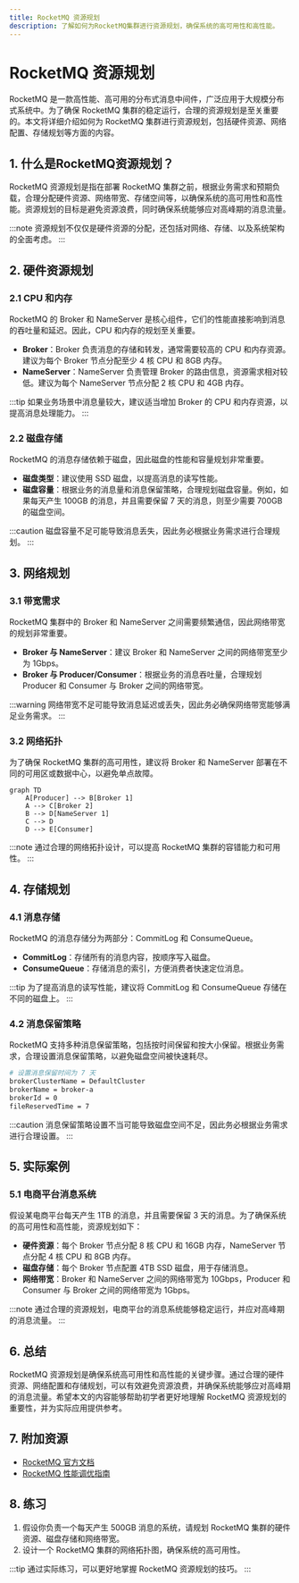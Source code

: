 ```yaml
---
title: RocketMQ 资源规划
description: 了解如何为RocketMQ集群进行资源规划，确保系统的高可用性和高性能。
---
```


# RocketMQ 资源规划

RocketMQ 是一款高性能、高可用的分布式消息中间件，广泛应用于大规模分布式系统中。为了确保 RocketMQ 集群的稳定运行，合理的资源规划是至关重要的。本文将详细介绍如何为 RocketMQ 集群进行资源规划，包括硬件资源、网络配置、存储规划等方面的内容。

## 1. 什么是RocketMQ资源规划？

RocketMQ 资源规划是指在部署 RocketMQ 集群之前，根据业务需求和预期负载，合理分配硬件资源、网络带宽、存储空间等，以确保系统的高可用性和高性能。资源规划的目标是避免资源浪费，同时确保系统能够应对高峰期的消息流量。

:::note
资源规划不仅仅是硬件资源的分配，还包括对网络、存储、以及系统架构的全面考虑。
:::

## 2. 硬件资源规划

### 2.1 CPU 和内存

RocketMQ 的 Broker 和 NameServer 是核心组件，它们的性能直接影响到消息的吞吐量和延迟。因此，CPU 和内存的规划至关重要。

- **Broker**：Broker 负责消息的存储和转发，通常需要较高的 CPU 和内存资源。建议为每个 Broker 节点分配至少 4 核 CPU 和 8GB 内存。
- **NameServer**：NameServer 负责管理 Broker 的路由信息，资源需求相对较低。建议为每个 NameServer 节点分配 2 核 CPU 和 4GB 内存。

:::tip
如果业务场景中消息量较大，建议适当增加 Broker 的 CPU 和内存资源，以提高消息处理能力。
:::

### 2.2 磁盘存储

RocketMQ 的消息存储依赖于磁盘，因此磁盘的性能和容量规划非常重要。

- **磁盘类型**：建议使用 SSD 磁盘，以提高消息的读写性能。
- **磁盘容量**：根据业务的消息量和消息保留策略，合理规划磁盘容量。例如，如果每天产生 100GB 的消息，并且需要保留 7 天的消息，则至少需要 700GB 的磁盘空间。

:::caution
磁盘容量不足可能导致消息丢失，因此务必根据业务需求进行合理规划。
:::

## 3. 网络规划

### 3.1 带宽需求

RocketMQ 集群中的 Broker 和 NameServer 之间需要频繁通信，因此网络带宽的规划非常重要。

- **Broker 与 NameServer**：建议 Broker 和 NameServer 之间的网络带宽至少为 1Gbps。
- **Broker 与 Producer/Consumer**：根据业务的消息吞吐量，合理规划 Producer 和 Consumer 与 Broker 之间的网络带宽。

:::warning
网络带宽不足可能导致消息延迟或丢失，因此务必确保网络带宽能够满足业务需求。
:::

### 3.2 网络拓扑

为了确保 RocketMQ 集群的高可用性，建议将 Broker 和 NameServer 部署在不同的可用区或数据中心，以避免单点故障。

```mermaid
graph TD
    A[Producer] --> B[Broker 1]
    A --> C[Broker 2]
    B --> D[NameServer 1]
    C --> D
    D --> E[Consumer]
```

:::note
通过合理的网络拓扑设计，可以提高 RocketMQ 集群的容错能力和可用性。
:::

## 4. 存储规划

### 4.1 消息存储

RocketMQ 的消息存储分为两部分：CommitLog 和 ConsumeQueue。

- **CommitLog**：存储所有的消息内容，按顺序写入磁盘。
- **ConsumeQueue**：存储消息的索引，方便消费者快速定位消息。

:::tip
为了提高消息的读写性能，建议将 CommitLog 和 ConsumeQueue 存储在不同的磁盘上。
:::

### 4.2 消息保留策略

RocketMQ 支持多种消息保留策略，包括按时间保留和按大小保留。根据业务需求，合理设置消息保留策略，以避免磁盘空间被快速耗尽。

```bash
# 设置消息保留时间为 7 天
brokerClusterName = DefaultCluster
brokerName = broker-a
brokerId = 0
fileReservedTime = 7
```

:::caution
消息保留策略设置不当可能导致磁盘空间不足，因此务必根据业务需求进行合理设置。
:::

## 5. 实际案例

### 5.1 电商平台消息系统

假设某电商平台每天产生 1TB 的消息，并且需要保留 3 天的消息。为了确保系统的高可用性和高性能，资源规划如下：

- **硬件资源**：每个 Broker 节点分配 8 核 CPU 和 16GB 内存，NameServer 节点分配 4 核 CPU 和 8GB 内存。
- **磁盘存储**：每个 Broker 节点配置 4TB SSD 磁盘，用于存储消息。
- **网络带宽**：Broker 和 NameServer 之间的网络带宽为 10Gbps，Producer 和 Consumer 与 Broker 之间的网络带宽为 1Gbps。

:::note
通过合理的资源规划，电商平台的消息系统能够稳定运行，并应对高峰期的消息流量。
:::

## 6. 总结

RocketMQ 资源规划是确保系统高可用性和高性能的关键步骤。通过合理的硬件资源、网络配置和存储规划，可以有效避免资源浪费，并确保系统能够应对高峰期的消息流量。希望本文的内容能够帮助初学者更好地理解 RocketMQ 资源规划的重要性，并为实际应用提供参考。

## 7. 附加资源

- [RocketMQ 官方文档](https://rocketmq.apache.org/docs/)
- [RocketMQ 性能调优指南](https://rocketmq.apache.org/docs/performance-tuning/)

## 8. 练习

1. 假设你负责一个每天产生 500GB 消息的系统，请规划 RocketMQ 集群的硬件资源、磁盘存储和网络带宽。
2. 设计一个 RocketMQ 集群的网络拓扑图，确保系统的高可用性。

:::tip
通过实际练习，可以更好地掌握 RocketMQ 资源规划的技巧。
:::